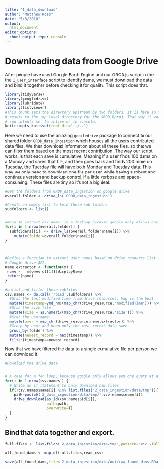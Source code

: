 ```yaml
---
title: "1_data_download"
author: "Matthew Ross"
date: "5/8/2018"
output: 
  html_document
editor_options: 
  chunk_output_type: console
---
```


# Downloading data from Google Drive

After people have used Google Earth Engine and our GROD.js script in the the `1_user_interface` script to identify dams, we must download the data and bind it together before checking it for quality. This script does that. 


```r

library(tidyverse)
library(googledrive)
library(lubridate)
library(listviewer)
#This chunk sets the directory upstream by two folders. It is here so that the directory 
# resets to the top level directory for the GROD.Rproj. That way it works if you have your
# rmd outputs set to inline or in console. 
knitr::opts_knit$set(root.dir='../..')

```


Here we need to use the amazing `googledrive` package to connect to our shared folder `GROD_data_ingestion` which houses all the users contributed data files. We then download information about all these files, so that we can filter them based on the most recent contribution. The way our script works, is that each save is cumulative. Meaning if a user finds 100 dams on a Monday and saves that file, and then goes back and finds 200 more on Tuesday, the Tuesday file will have both Monday and Tuesday data. This way we only need to download one file per user, while having a robust and continuus version and backup control, if a little verbose and space-consuming. These files are tiny so it's not a big deal. 

```r
#Get the folders from GROD_data_ingestion on google drive
overall.folder <- drive_ls('GROD_data_ingestion')

#Create an empty list to hold these sub folders
subfolders <- list()


#Need to extract csv names in a forloop because google only allows one query at a time
for(i in 1:nrow(overall.folder)) {
  subfolders[[i]] <- drive_ls(overall.folder$name[i]) %>%
    mutate(folder=overall.folder$name[i])
}



#Define a function to extract user names based on drive_resource list from 
# Google drive API. 
name.extractor <- function(x) {
 name <-  x$owners[[1]]$displayName
 return(name)
}

#unlist and filter these subfiles
csv.names <- do.call('rbind',subfolders) %>%
  #Grab the last modified time from drive resources. Map is the best
  mutate(timestamp=ymd_hms(map_chr(drive_resource,'modifiedTime'))) %>%
  #Grab the size file
  mutate(size = as.numeric(map_chr(drive_resource,'size'))) %>%
  #Grab the username
  mutate(user = map_chr(drive_resource,name.extractor)) %>%
  #Group by user and keep only the most recent data save. 
  group_by(folder) %>%
  mutate(newest_record = max(timestamp)) %>%
  filter(timestamp==newest_record)
``` 

Now that we have filtered the data to a single cumulative file per person we can download it. 

```r
#Download the drive data


# A case for a for loop, because google only allows you one query at a time
for(i in 1:nrow(csv.names)) {
  # Write an if statement to only download new files
  if(!csv.names$name[i] %in% list.files('2_data_ingestion/data/tmp')){
    path=paste0('2_data_ingestion/data/tmp/',csv.names$name[i])
    drive_download(as_id(csv.names$id[i]),
                   path=path,
                   overwrite=T)
  }
}

```


## Bind that data together and export. 
```r
full.files <- list.files('2_data_ingestion/data/tmp',pattern='csv',full.names=T)

all_found_dams <- map_df(full.files,read_csv)

save(all_found_dams,file='2_data_ingestion/data/out/raw_found_dams.RData')
```



